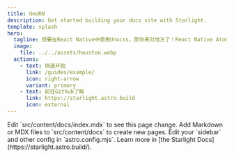 ```yaml
---
title: UnoRN
description: Get started building your docs site with Starlight.
template: splash
hero:
  tagline: 想要在React Native中使用Unocss，那你来对地方了！React Native Atomic Css Engine
  image:
    file: ../../assets/houston.webp
  actions:
    - text: 快速开始
      link: /guides/example/
      icon: right-arrow
      variant: primary
    - text: 前往Github了解
      link: https://starlight.astro.build
      icon: external
---
```




<CardGrid>
	<Card title="React Native" icon="pencil">
		Edit `src/content/docs/index.mdx` to see this page change.
	</Card>
	<Card title="Add new content" icon="add-document">
		Add Markdown or MDX files to `src/content/docs` to create new pages.
	</Card>
	<Card title="Configure your site" icon="setting">
		Edit your `sidebar` and other config in `astro.config.mjs`.
	</Card>
	<Card title="Read the docs" icon="open-book">
		Learn more in [the Starlight Docs](https://starlight.astro.build/).
	</Card>
</CardGrid>
